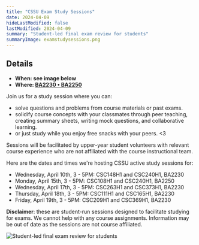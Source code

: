```yaml
---
title: "CSSU Exam Study Sessions"
date: 2024-04-09
hideLastModified: false
lastModified: 2024-04-09
summary: "Student-led final exam review for students"
summaryImage: examstudysessions.png
---
```


## Details

- **When: see image below**
- **Where: [BA2230 • BA2250](https://maps.app.goo.gl/7UVFUmyUdVwx39ZY7)**

Join us for a study session where you can:
* solve questions and problems from course materials or past exams.
* solidify course concepts with your classmates through peer teaching, creating summary sheets, writing mock questions, and collaborative learning.
* or just study while you enjoy free snacks with your peers. \<3

Sessions will be facilitated by upper-year student volunteers with relevant course experience who are not affiliated with the course instructional team.

Here are the dates and times we're hosting CSSU active study sessions for:
* Wednesday, April 10th, 3 - 5PM: CSC148H1 and CSC240H1, BA2230
* Monday, April 15th, 3 - 5PM: CSC108H1 and CSC240H1, BA2250
* Wednesday, April 17th, 3 - 5PM: CSC263H1 and CSC373H1, BA2230
* Thursday, April 18th, 3 - 5PM: CSC111H1 and CSC165H1, BA2230
* Friday, April 19th, 3 - 5PM: CSC209H1 and CSC369H1, BA2230

**Disclaimer**: these are student-run sessions designed to facilitate studying for exams. We cannot help with any course assignments. Information may be out of date as the sessions are not course affiliated.

![Student-led final exam review for students](examstudysessions.png)